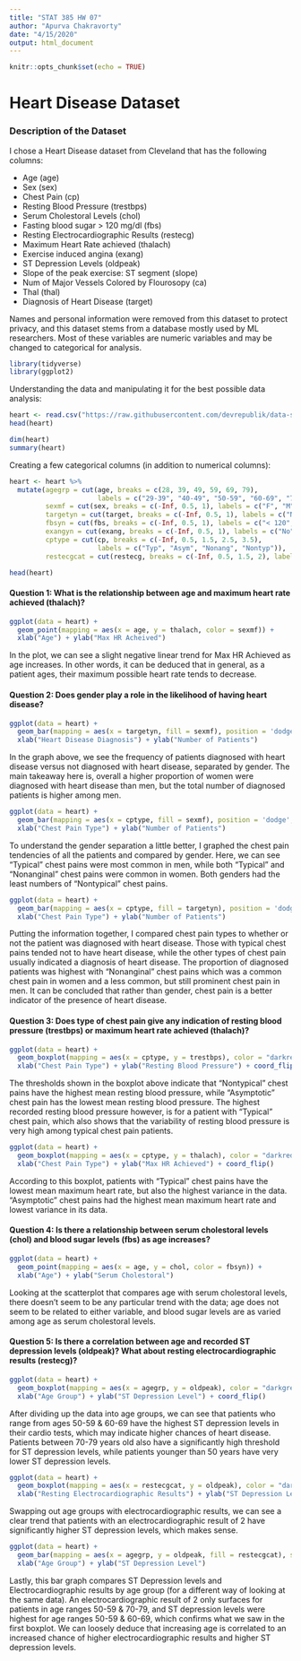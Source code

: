 ```yaml
---
title: "STAT 385 HW 07"
author: "Apurva Chakravorty"
date: "4/15/2020"
output: html_document
---
```


```r
knitr::opts_chunk$set(echo = TRUE)
```

# **Heart Disease Dataset**

### Description of the Dataset

I chose a Heart Disease dataset from Cleveland that has the following columns:

 * Age (age)
 * Sex (sex)
 * Chest Pain (cp)
 * Resting Blood Pressure (trestbps)
 * Serum Cholestoral Levels (chol)
 * Fasting blood sugar > 120 mg/dl (fbs)
 * Resting Electrocardiographic Results (restecg)
 * Maximum Heart Rate achieved (thalach)
 * Exercise induced angina (exang)
 * ST Depression Levels (oldpeak)
 * Slope of the peak exercise: ST segment (slope)
 * Num of Major Vessels Colored by Flourosopy (ca)
 * Thal (thal)
 * Diagnosis of Heart Disease (target)

Names and personal information were removed from this dataset to protect privacy, and this dataset stems from a database mostly used by ML researchers. Most of these variables are numeric variables and may be changed to categorical for analysis. 

```r
library(tidyverse)
library(ggplot2)
```

Understanding the data and manipulating it for the best possible data analysis:

```r
heart <- read.csv("https://raw.githubusercontent.com/devrepublik/data-science-course/master/data/boosting/heart.csv")
head(heart)
```

```r
dim(heart)
summary(heart)
```

Creating a few categorical columns (in addition to numerical columns):

```r
heart <- heart %>%
  mutate(agegrp = cut(age, breaks = c(28, 39, 49, 59, 69, 79), 
                      labels = c("29-39", "40-49", "50-59", "60-69", "70-79")),
         sexmf = cut(sex, breaks = c(-Inf, 0.5, 1), labels = c("F", "M")),
         targetyn = cut(target, breaks = c(-Inf, 0.5, 1), labels = c("No", "Yes")),
         fbsyn = cut(fbs, breaks = c(-Inf, 0.5, 1), labels = c("< 120", "> 120")),
         exangyn = cut(exang, breaks = c(-Inf, 0.5, 1), labels = c("No", "Yes")),
         cptype = cut(cp, breaks = c(-Inf, 0.5, 1.5, 2.5, 3.5), 
                      labels = c("Typ", "Asym", "Nonang", "Nontyp")),
         restecgcat = cut(restecg, breaks = c(-Inf, 0.5, 1.5, 2), labels = c("0", "1", "2")))

head(heart)
```



#### **Question 1: What is the relationship between age and maximum heart rate achieved (thalach)?** ####

```r
ggplot(data = heart) + 
  geom_point(mapping = aes(x = age, y = thalach, color = sexmf)) + 
  xlab("Age") + ylab("Max HR Acheived")
```

In the plot, we can see a slight negative linear trend for Max HR Achieved as age increases. In other words, it can be deduced that in general, as a patient ages, their maximum possible heart rate tends to decrease. 

#### **Question 2: Does gender play a role in the likelihood of having heart disease?** ####

```r
ggplot(data = heart) +
  geom_bar(mapping = aes(x = targetyn, fill = sexmf), position = 'dodge', width = 0.6) + 
  xlab("Heart Disease Diagnosis") + ylab("Number of Patients")
```

In the graph above, we see the frequency of patients diagnosed with heart disease versus not diagnosed with heart disease, separated by gender. The main takeaway here is, overall a higher proportion of women were diagnosed with heart disease than men, but the total number of diagnosed patients is higher among men.

```r
ggplot(data = heart) +
  geom_bar(mapping = aes(x = cptype, fill = sexmf), position = 'dodge', width = 0.6) + 
  xlab("Chest Pain Type") + ylab("Number of Patients")
```

To understand the gender separation a little better, I graphed the chest pain tendencies of all the patients and compared by gender. Here, we can see "Typical" chest pains were most common in men, while both "Typical" and "Nonanginal" chest pains were common in women. Both genders had the least numbers of "Nontypical" chest pains.

```r
ggplot(data = heart) +
  geom_bar(mapping = aes(x = cptype, fill = targetyn), position = 'dodge', width = 0.6) + 
  xlab("Chest Pain Type") + ylab("Number of Patients")
```

Putting the information together, I compared chest pain types to whether or not the patient was diagnosed with heart disease. Those with typical chest pains tended not to have heart disease, while the other types of chest pain usually indicated a diagnosis of heart disease. The proportion of diagnosed patients was highest with "Nonanginal" chest pains which was a common chest pain in women and a less common, but still prominent chest pain in men. It can be concluded that rather than gender, chest pain is a better indicator of the presence of heart disease. 

#### **Question 3: Does type of chest pain give any indication of resting blood pressure (trestbps) or maximum heart rate achieved (thalach)?** ####

```r
ggplot(data = heart) +
  geom_boxplot(mapping = aes(x = cptype, y = trestbps), color = "darkred", fill = "orange") +
  xlab("Chest Pain Type") + ylab("Resting Blood Pressure") + coord_flip()
```

The thresholds shown in the boxplot above indicate that "Nontypical" chest pains have the highest mean resting blood pressure, while "Asymptotic" chest pain has the lowest mean resting blood pressure. The highest recorded resting blood pressure however, is for a patient with "Typical" chest pain, which also shows that the variability of resting blood pressure is very high among typical chest pain patients.

```r
ggplot(data = heart) +
  geom_boxplot(mapping = aes(x = cptype, y = thalach), color = "darkred", fill = "orange") +
  xlab("Chest Pain Type") + ylab("Max HR Achieved") + coord_flip()
```

According to this boxplot, patients with "Typical" chest pains have the lowest mean maximum heart rate, but also the highest variance in the data. "Asymptotic" chest pains had the highest mean maximum heart rate and lowest variance in its data. 

#### **Question 4: Is there a relationship between serum cholestoral levels (chol) and blood sugar levels (fbs) as age increases?** ####

```r
ggplot(data = heart) + 
  geom_point(mapping = aes(x = age, y = chol, color = fbsyn)) + 
  xlab("Age") + ylab("Serum Cholestoral")
```

Looking at the scatterplot that compares age with serum cholestoral levels, there doesn't seem to be any particular trend with the data; age does not seem to be related to either variable, and blood sugar levels are as varied among age as serum cholestoral levels.

#### **Question 5: Is there a correlation between age and recorded ST depression levels (oldpeak)? What about resting electrocardiographic results (restecg)?** ####

```r
ggplot(data = heart) +
  geom_boxplot(mapping = aes(x = agegrp, y = oldpeak), color = "darkgreen", fill = "lightgreen") +
  xlab("Age Group") + ylab("ST Depression Level") + coord_flip()
```

After dividing up the data into age groups, we can see that patients who range from ages 50-59 & 60-69 have the highest ST depression levels in their cardio tests, which may indicate higher chances of heart disease. Patients between 70-79 years old also have a significantly high threshold for ST depression levels, while patients younger than 50 years have very lower ST depression levels.

```r
ggplot(data = heart) +
  geom_boxplot(mapping = aes(x = restecgcat, y = oldpeak), color = "darkgreen", fill = "lightgreen") +
  xlab("Resting Electrocardiographic Results") + ylab("ST Depression Level") + coord_flip()
```

Swapping out age groups with electrocardiographic results, we can see a clear trend that patients with an electrocardiographic result of 2 have significantly higher ST depression levels, which makes sense. 

```r
ggplot(data = heart) + 
  geom_bar(mapping = aes(x = agegrp, y = oldpeak, fill = restecgcat), stat = "identity", position = 'dodge', width = 0.6) + 
  xlab("Age Group") + ylab("ST Depression Level")
```

Lastly, this bar graph compares ST Depression levels and Electrocardiographic results by age group (for a different way of looking at the same data). An electrocardiographic result of 2 only surfaces for patients in age ranges 50-59 & 70-79, and ST depression levels were highest for age ranges 50-59 & 60-69, which confirms what we saw in the first boxplot. We can loosely deduce that increasing age is correlated to an increased chance of higher electrocardiographic results and higher ST depression levels.
